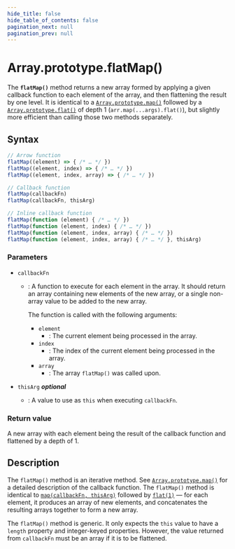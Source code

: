 ```yaml
---
hide_title: false
hide_table_of_contents: false
pagination_next: null
pagination_prev: null
---
```

# Array.prototype.flatMap()

The **`flatMap()`** method returns a new array formed by applying a given callback function to each element of the array, and then flattening the result by one level. It is identical to a [`Array.prototype.map()`](./map.md) followed by a [`Array.prototype.flat()`](./flat.md) of depth 1 (`arr.map(...args).flat()`), but slightly more efficient than calling those two methods separately.

## Syntax

```js
// Arrow function
flatMap((element) => { /* … */ })
flatMap((element, index) => { /* … */ })
flatMap((element, index, array) => { /* … */ })

// Callback function
flatMap(callbackFn)
flatMap(callbackFn, thisArg)

// Inline callback function
flatMap(function (element) { /* … */ })
flatMap(function (element, index) { /* … */ })
flatMap(function (element, index, array) { /* … */ })
flatMap(function (element, index, array) { /* … */ }, thisArg)
```

### Parameters

- `callbackFn`

  - : A function to execute for each element in the array. It should return an array containing new elements of the new array, or a single non-array value to be added to the new array.

    The function is called with the following arguments:

    - `element`
      - : The current element being processed in the array.
    - `index`
      - : The index of the current element being processed in the array.
    - `array`
      - : The array `flatMap()` was called upon.

- `thisArg` _**optional**_
  - : A value to use as `this` when executing `callbackFn`. 

### Return value

A new array with each element being the result of the callback function and flattened
by a depth of 1.

## Description

The `flatMap()` method is an iterative method. See [`Array.prototype.map()`](./map.md) for a detailed description of the callback function. The `flatMap()` method is identical to [`map(callbackFn, thisArg)`](./map.md) followed by [`flat(1)`](./flat.md) — for each element, it produces an array of new elements, and concatenates the resulting arrays together to form a new array.

The `flatMap()` method is generic. It only expects the `this` value to have a `length` property and integer-keyed properties. However, the value returned from `callbackFn` must be an array if it is to be flattened.

